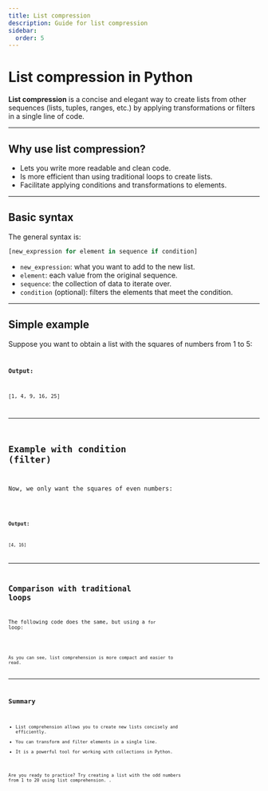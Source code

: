 ```yaml
---
title: List compression
description: Guide for list compression
sidebar:
  order: 5
---
```


# List compression in Python

**List compression** is a concise and elegant way to create lists from other sequences (lists, tuples, ranges, etc.) by applying transformations or filters in a single line of code.

---

## Why use list compression?

- Lets you write more readable and clean code.
- Is more efficient than using traditional loops to create lists.
- Facilitate applying conditions and transformations to elements.

---

## Basic syntax

The general syntax is:

```python
[new_expression for element in sequence if condition]
```

- `new_expression`: what you want to add to the new list.
- `element`: each value from the original sequence.
- `sequence`: the collection of data to iterate over.
- `condition` (optional): filters the elements that meet the condition.

---

## Simple example

Suppose you want to obtain a list with the squares of numbers from 1 to 5:

<Code
code="
squares = [x**2 for x in range(1, 6)]
print(squares)
"
lang="py"
title="Squares_from_1_to_5.py"
frame="auto"
/>

**Output:**
```
[1, 4, 9, 16, 25]
```

---

## Example with condition (filter)

Now, we only want the squares of even numbers:

<Code
code="
squares_even = [x**2 for x in range(1, 6) if x % 2 == 0]
print(squares_even)
"
lang="py"
title="Squares_of_even_numbers.py"
frame="auto"
/>

**Output:**
```
[4, 16]
```

---

## Comparison with traditional loops

The following code does the same, but using a `for` loop:

<Code
code="
squares = []
for x in range(1, 6):
    squares.append(x**2)
"
lang="py"
title="Traditional_loop.py"
frame="auto"
/>

As you can see, list comprehension is more compact and easier to read.

---

## Summary

- List comprehension allows you to create new lists concisely and efficiently.
- You can transform and filter elements in a single line.
- It is a powerful tool for working with collections in Python.

Are you ready to practice? Try creating a list with the odd numbers from 1 to 20 using list comprehension.
.
